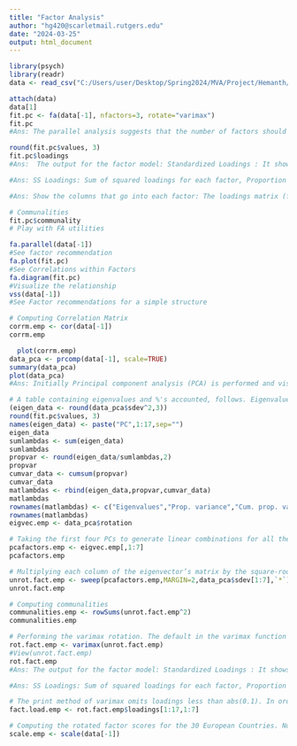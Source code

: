 ---
title: "Factor Analysis"
author: "hg420@scarletmail.rutgers.edu"
date: "2024-03-25"
output: html_document
---

```{r}



library(psych)
library(readr)
data <- read_csv("C:/Users/user/Desktop/Spring2024/MVA/Project/Hemanth/LUNGCANCER3.csv")

attach(data)
data[1]
fit.pc <- fa(data[-1], nfactors=3, rotate="varimax")
fit.pc
#Ans: The parallel analysis suggests that the number of factors should be 5. However, in the factor analysis (fit.pc), We chose to extract 3 factors.

round(fit.pc$values, 3)
fit.pc$loadings
#Ans:  The output for the factor model: Standardized Loadings : It shows the correlation between each variable and each factor. For example, GENDER has a loading of -0.578 on Factor 1 (MR1), indicating a negative correlation.

#Ans: SS Loadings: Sum of squared loadings for each factor, Proportion Var: Proportion of variance explained by each factor, Cumulative Var: Cumulative proportion of variance explained.

#Ans: Show the columns that go into each factor: The loadings matrix (fit.pc$loadings) shows the correlation between each variable and each factor. Here are the columns that goes into each factor.

# Communalities
fit.pc$communality
# Play with FA utilities

fa.parallel(data[-1])
#See factor recommendation
fa.plot(fit.pc) 
#See Correlations within Factors
fa.diagram(fit.pc) 
#Visualize the relationship
vss(data[-1]) 
#See Factor recommendations for a simple structure

# Computing Correlation Matrix
corrm.emp <- cor(data[-1])
corrm.emp

  plot(corrm.emp)
data_pca <- prcomp(data[-1], scale=TRUE)
summary(data_pca)
plot(data_pca)
#Ans: Initially Principal component analysis (PCA) is performed and visualized.

# A table containing eigenvalues and %'s accounted, follows. Eigenvalues are the sdev^2
(eigen_data <- round(data_pca$sdev^2,3))
round(fit.pc$values, 3)
names(eigen_data) <- paste("PC",1:17,sep="")
eigen_data
sumlambdas <- sum(eigen_data)
sumlambdas
propvar <- round(eigen_data/sumlambdas,2)
propvar
cumvar_data <- cumsum(propvar)
cumvar_data
matlambdas <- rbind(eigen_data,propvar,cumvar_data)
matlambdas
rownames(matlambdas) <- c("Eigenvalues","Prop. variance","Cum. prop. variance")
rownames(matlambdas)
eigvec.emp <- data_pca$rotation

# Taking the first four PCs to generate linear combinations for all the variables with four factors
pcafactors.emp <- eigvec.emp[,1:7]
pcafactors.emp

# Multiplying each column of the eigenvector’s matrix by the square-root of the corresponding eigenvalue in order to get the factor loadings
unrot.fact.emp <- sweep(pcafactors.emp,MARGIN=2,data_pca$sdev[1:7],`*`)
unrot.fact.emp

# Computing communalities
communalities.emp <- rowSums(unrot.fact.emp^2)
communalities.emp

# Performing the varimax rotation. The default in the varimax function is norm=TRUE thus, Kaiser normalization is carried out
rot.fact.emp <- varimax(unrot.fact.emp)
#View(unrot.fact.emp)
rot.fact.emp
#Ans: The output for the factor model: Standardized Loadings : It shows the correlation between each variable and each factor. For example, GENDER has a loading of 0.238 on Factor 1 (PC1), indicating a positive correlation.

#Ans: SS Loadings: Sum of squared loadings for each factor, Proportion Var: Proportion of variance explained by each factor, Cumulative Var: Cumulative proportion of variance explained.

# The print method of varimax omits loadings less than abs(0.1). In order to display all the loadings, it is necessary to ask explicitly the contents of the object $loadings
fact.load.emp <- rot.fact.emp$loadings[1:17,1:7]

# Computing the rotated factor scores for the 30 European Countries. Notice that signs are reversed for factors F2 (PC2), F3 (PC3) and F4 (PC4)
scale.emp <- scale(data[-1])

```
